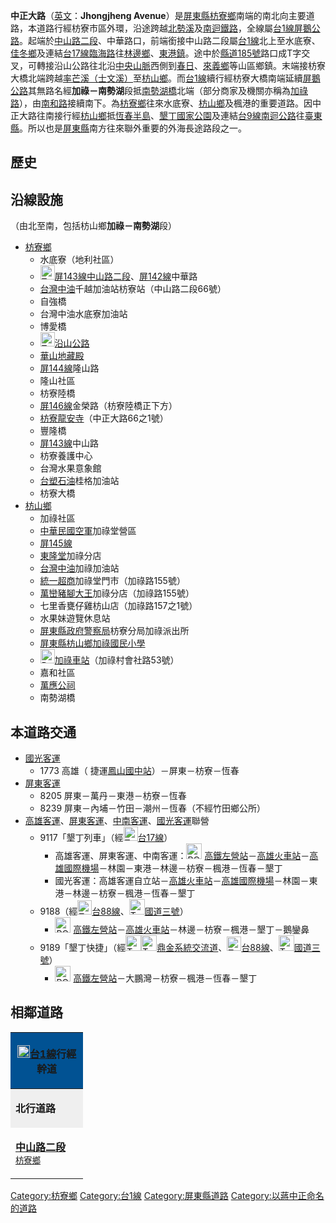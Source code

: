 {{multiple issues|
{{unreferenced|time=2014-03-11T17:06:00+00:00}}
{{Notability Unreferenced|time=2014-03-11T17:06:00+00:00}}
{{refimprove|time=2014-03-11}}
}}
{{Otheruses|中正路|other=同名或類似名的其它條目描述}}
'''中正大路'''（[[英文|英文]]：'''Jhongjheng Avenue'''）是[[屏東縣|屏東縣]][[枋寮鄉|枋寮鄉]]南端的南北向主要道路，本道路行經枋寮市區外環，沿途跨越[[北勢溪|北勢溪]]及[[南迴線|南迴鐵路]]，全線屬[[台1線|台1線]][[屏鵝公路|屏鵝公路]]。起端於[[中山路_(枋寮鄉)|中山路二段]]、中華路口，前端銜接中山路二段屬[[台1線|台1線]]北上至水底寮、[[佳冬鄉|佳冬鄉]]及連結[[台17線|台17線]][[臨海路_(枋寮鄉)|臨海路]]往[[林邊鄉|林邊鄉]]、[[東港鎮_(台灣)|東港鎮]]。途中於[[縣道185號|縣道185號]]路口成T字交叉，可轉接沿山公路往北沿[[中央山脈|中央山脈]]西側到[[春日鄉|春日]]、[[來義鄉|來義鄉]]等山區鄉鎮。末端接枋寮大橋北端跨越[[率芒溪|率芒溪（士文溪）]]至[[枋山鄉|枋山鄉]]。而[[台1線|台1線]]續行經枋寮大橋南端延續[[屏鵝公路|屏鵝公路]]其無路名經'''加祿－南勢湖'''段抵[[南勢湖橋|南勢湖橋]]北端（部分商家及機關亦稱為[[加祿路|加祿路]]），由[[南和路_(枋山鄉)|南和路]]接續南下。為[[枋寮鄉|枋寮鄉]]往來水底寮、[[枋山鄉|枋山鄉]]及楓港的重要道路。因中正大路往南接行經[[枋山鄉|枋山鄉]]抵[[恆春半島|恆春半島]]、[[墾丁國家公園|墾丁國家公園]]及連結[[台9線|台9線]][[南迴公路|南迴公路]]往[[臺東縣|臺東縣]]。所以也是[[屏東縣|屏東縣]]南方往來聯外重要的外海長途路段之一。

== 歷史 ==
{{expand section}}

== 沿線設施 ==
（由北至南，包括枋山鄉'''加祿－南勢湖'''段）
* [[枋寮鄉|枋寮鄉]]
** 水底寮（地利社區）
** [[File:TW_PHW1.svg|23px]][[屏東縣鄉道列表|屏143線]][[中山路_(枋寮鄉)|中山路二段]]、[[屏東縣鄉道列表|屏142線]]中華路
** [[台灣中油|台灣中油]]千越加油站枋寮站（中山路二段66號）
** 自強橋
** 台灣中油水底寮加油站
** 博愛橋
** [[File:TW_CHW185.svg|23px]][[縣道185號|沿山公路]]
** [[華山地藏殿|華山地藏殿]]
** [[屏東縣鄉道列表|屏144線]]隆山路
** 隆山社區
** 枋寮陸橋
** [[屏東縣鄉道列表|屏146線]]金榮路（枋寮陸橋正下方）
** [[枋寮龍安寺|枋寮龍安寺]]（中正大路66之1號）
** 豐隆橋
** [[屏東縣鄉道列表|屏143線]]中山路
** 枋寮養護中心
** 台灣水果意象館
** [[台塑石油|台塑石油]]桂格加油站
** 枋寮大橋
* [[枋山鄉|枋山鄉]]
** 加祿社區
** [[中華民國空軍|中華民國空軍]]加祿堂營區
** [[屏東縣鄉道列表|屏145線]]
** [[東隆堂|東隆堂]]加祿分店
** [[台灣中油|台灣中油]]加祿加油站
** [[統一超商|統一超商]]加祿堂門市（加祿路155號）
** [[萬巒豬腳|萬巒豬腳大王]]加祿分店（加祿路155號）
** 七里香甕仔雞枋山店（加祿路157之1號）
** 水果妹遊覽休息站
** [[屏東縣政府警察局|屏東縣政府警察局]]枋寮分局加祿派出所
** [[屏東縣枋山鄉加祿國民小學|屏東縣枋山鄉加祿國民小學]]
** [[File:ROC_Taiwan_Railways_Administration_Logo.svg|23px]][[加祿車站|加祿車站]]（加祿村會社路53號）
** 嘉和社區
** [[萬應公祠|萬應公祠]]
** 南勢湖橋

== 本道路交通 ==
* [[國光客運|國光客運]]
** 1773 高雄（<!-- 注释出：[[File:Kaohsiung_Metro_Logo(Logo_Only).svg|25px]] -->捷運[[鳳山國中站|鳳山國中站]]）－屏東－枋寮－恆春
* [[屏東客運|屏東客運]]
** 8205 屏東－萬丹－東港－枋寮－恆春
** 8239 屏東－內埔－竹田－潮州－恆春（不經竹田鄉公所）
* [[高雄客運|高雄客運]]、[[屏東客運|屏東客運]]、[[中南客運|中南客運]]、[[國光客運|國光客運]]聯營
** 9117「墾丁列車」（經[[File:TW_PHW17.svg|23px]][[台17線|台17線]]）
*** 高雄客運、屏東客運、中南客運：[[File:ROC_Taiwan_Railways_Administration_Logo.svg|25px]]<!-- 注释出：[[File:Kaohsiung_Metro_Logo(Logo_Only).svg|25px]] --><!-- 注释出：[[File:THSR_no_text.svg|32px]] -->[[新左營車站|高鐵左營站]]－[[高雄火車站|高雄火車站]]－[[高雄國際機場|高雄國際機場]]－林園－東港－林邊－枋寮－楓港－恆春－墾丁
*** 國光客運：高雄客運自立站－[[高雄火車站|高雄火車站]]－[[高雄國際機場|高雄國際機場]]－林園－東港－林邊－枋寮－楓港－恆春－墾丁
** 9188（經[[File:TW_PHW88.svg|23px]][[台88線|台88線]]、[[File:TWHW3.svg|25px]][[福爾摩沙高速公路|國道三號]]）
*** [[File:ROC_Taiwan_Railways_Administration_Logo.svg|25px]]<!-- 注释出：[[File:Kaohsiung_Metro_Logo(Logo_Only).svg|25px]] --><!-- 注释出：[[File:THSR_no_text.svg|32px]] -->[[新左營車站|高鐵左營站]]－[[高雄火車站|高雄火車站]]－林邊－枋寮－楓港－墾丁－鵝鑾鼻
** 9189「墾丁快捷」（經[[File:TWHW1.svg|25px]][[File:TWHW10.svg|25px]][[鼎金系統交流道|鼎金系統交流道]]、[[File:TW_PHW88.svg|23px]][[台88線|台88線]]、[[File:TWHW3.svg|25px]][[福爾摩沙高速公路|國道三號]]）
*** [[File:ROC_Taiwan_Railways_Administration_Logo.svg|25px]]<!-- 注释出：[[File:Kaohsiung_Metro_Logo(Logo_Only).svg|25px]] --><!-- 注释出：[[File:THSR_no_text.svg|32px]] -->[[新左營車站|高鐵左營站]]－大鵬灣－枋寮－楓港－恆春－墾丁

== 相鄰道路 ==
{|  class="toccolours" border="1" cellpadding="4" style="margin: 0 auto; border-collapse: collapse; text-align: center; white-space:nowrap;"
|-

! colspan="5" style="background: #015293;" | '''[[File:TW_PHW1.svg|20px]][[台1線|台1線]]行經幹道'''
|-
| style="background: #efefef;" | '''北行道路'''
| colspan="3" style="background: #efefef;"   |'''[[屏東縣|屏東縣]]段'''
| style="background: #efefef;" | '''南行道路'''
|-
| style="width:100px; height:70px;"| '''[[中山路_(枋寮鄉)|中山路二段]]'''<br /><small>[[枋寮鄉|枋寮鄉]]</small>
| width="1px" style="background: #015293;"|
| style="width:150px; height:70px" | '''中正大路'''<br /><small>[[枋寮鄉|枋寮鄉]]</small>
| width="1px" style="background: #015293;"|
| style="width:100px; height:70px;" | 屏鵝公路<br />'''<small>加祿－南勢湖段</small>'''<br /><small>[[枋山鄉|枋山鄉]]</small>
{| border="0"
|}
|}

{{DEFAULTSORT:Jhongjheng}}
[[Category:枋寮鄉|Category:枋寮鄉]]
[[Category:台1線|Category:台1線]]
[[Category:屏東縣道路|Category:屏東縣道路]]
[[Category:以蔣中正命名的道路|Category:以蔣中正命名的道路]]